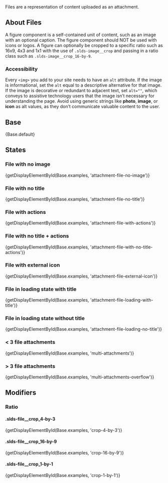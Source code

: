 
<div className="doc lead">
  Files are a representation of content uploaded as an attachment.
</div>

## About Files

A figure component is a self-contained unit of content, such as an image with an optional caption. The figure component should NOT be used with icons or logos. A figure can optionally be cropped to a specific ratio such as 16x9, 4x3 and 1x1 with the use of `.slds-image__crop` and passing in a ratio class such as `.slds-image__crop_16-by-9`.

### Accessibility

Every `<img>` you add to your site needs to have an `alt` attribute. If the image is informational, set the `alt` equal to a descriptive alternative for that image. If the image is decorative or redundant to adjacent text, set `alt=""`, which conveys to assistive technology users that the image isn’t necessary for understanding the page. Avoid using generic strings like **photo**, **image**, or **icon** as alt values, as they don’t communicate valuable content to the user.

## Base

<CodeView>
  {Base.default}
</CodeView>

## States

### File with no image

<CodeView>
  {getDisplayElementById(Base.examples, 'attachment-file-no-image')}
</CodeView>

### File with no title

<CodeView>
  {getDisplayElementById(Base.examples, 'attachment-file-no-title')}
</CodeView>

### File with actions

<CodeView>
  {getDisplayElementById(Base.examples, 'attachment-file-with-actions')}
</CodeView>

### File with no title + actions

<CodeView>
  {getDisplayElementById(Base.examples, 'attachment-file-with-no-title-actions')}
</CodeView>

### File with external icon

<CodeView>
  {getDisplayElementById(Base.examples, 'attachment-file-external-icon')}
</CodeView>

### File in loading state with title

<CodeView>
  {getDisplayElementById(Base.examples, 'attachment-file-loading-with-title')}
</CodeView>

### File in loading state without title

<CodeView>
  {getDisplayElementById(Base.examples, 'attachment-file-loading-no-title')}
</CodeView>

### < 3 file attachments

<CodeView>
  {getDisplayElementById(Base.examples, 'multi-attachments')}
</CodeView>

### > 3 file attachments

<CodeView>
  {getDisplayElementById(Base.examples, 'multi-attachments-overflow')}
</CodeView>

## Modifiers

### Ratio

#### .slds-file__crop_4-by-3

<CodeView>
  {getDisplayElementById(Base.examples, 'crop-4-by-3')}
</CodeView>

#### .slds-file__crop_16-by-9

<CodeView>
  {getDisplayElementById(Base.examples, 'crop-16-by-9')}
</CodeView>

#### .slds-file__crop_1-by-1

<CodeView>
  {getDisplayElementById(Base.examples, 'crop-1-by-1')}
</CodeView>

